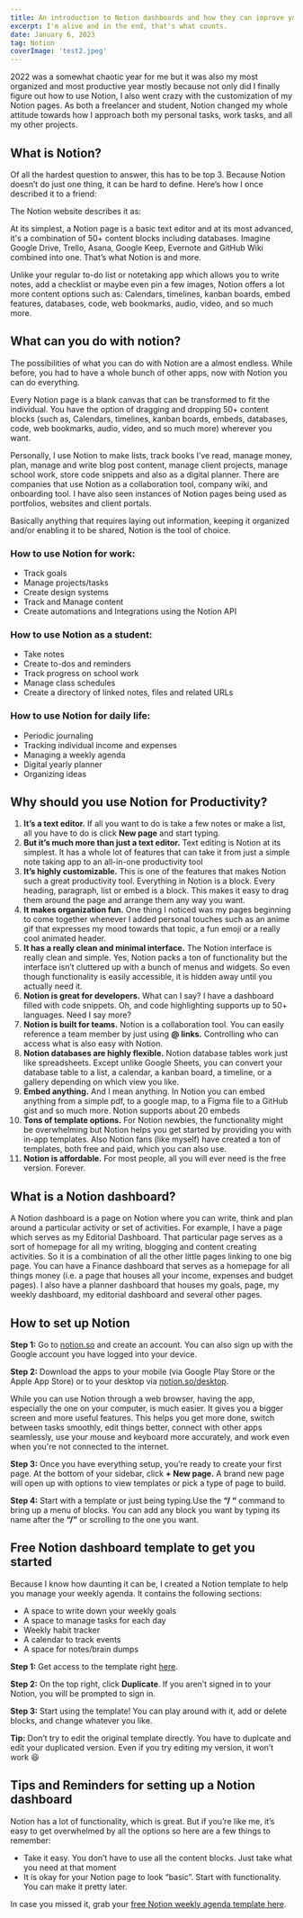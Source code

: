 ---
title: An introduction to Notion dashboards and how they can improve your productivity
excerpt: I'm alive and in the end, that's what counts.
date: January 6, 2023 
tag: Notion
coverImage: 'test2.jpeg'
---



2022 was a somewhat chaotic year for me but it was also my most organized and most productive year mostly because not only did I finally figure out how to use Notion, I also went crazy with the customization of my Notion pages. As both a freelancer and student, Notion changed my whole attitude towards how I approach both my personal tasks, work tasks, and all my other projects.

<Callout type='audience' heading="Intended audience" text="Anyone who wants to learn how to set up Notion for productivity. In this post, I’ll show you how Notion can help increase your personal productivity, how you can set up your own Notion dashboard, and give you a free template to help you get started."/>


## What is Notion?

Of all the hardest question to answer, this has to be top 3. Because Notion doesn’t do just one thing, it can be hard to define. Here’s how I once described it to a friend:

<Callout type='definition' text="“Think of it as a notetaking app except way more customizable.”"/>


The Notion website describes it as:

<Callout type='definition' text="Notion is a single space where you can think, write, and plan. Capture thoughts, manage projects, or even run an entire company — and do it exactly the way you want."/>


At its simplest, a Notion page is a basic text editor and at its most advanced, it's a combination of 50+ content blocks including databases. Imagine Google Drive, Trello, Asana, Google Keep, Evernote and GitHub Wiki combined into one. That’s what Notion is and more. 

Unlike your regular to-do list or notetaking app which allows you to write notes, add a checklist or maybe even pin a few images, Notion offers a lot more content options such as: Calendars, timelines, kanban boards, embed features, databases, code, web bookmarks, audio, video, and so much more.

## What can you do with notion?

The possibilities of what you can do with Notion are a almost endless. While before, you had to have a whole bunch of other apps, now with Notion you can do everything. 

Every Notion page is a blank canvas that can be transformed to fit the individual. You have the option of dragging and dropping 50+ content blocks (such as, Calendars, timelines, kanban boards, embeds, databases, code, web bookmarks, audio, video, and so much more) wherever you want.

Personally, I use Notion to make lists, track books I’ve read, manage money, plan, manage and write blog post content, manage client projects, manage school work, store code snippets and also as a digital planner. There are companies that use Notion as a collaboration tool, company wiki, and onboarding tool. I have also seen instances of Notion pages being used as portfolios, websites and client portals. 

Basically anything that requires laying out information, keeping it organized and/or enabling it to be shared, Notion is the tool of choice.

### How to use Notion for work:
- Track goals
- Manage projects/tasks
- Create design systems
- Track and Manage content
- Create automations and Integrations using the Notion API

### How to use Notion as a student:
- Take notes
- Create to-dos and reminders
- Track progress on school work
- Manage class schedules
- Create a directory of linked notes, files and related URLs

### How to use Notion for daily life:
- Periodic journaling
- Tracking individual income and expenses
- Managing a weekly agenda
- Digital yearly planner
- Organizing ideas

## Why should you use Notion for Productivity?

1. **It’s a text editor.**
If all you want to do is take a few notes or make a list, all you have to do is click **New page** and start typing.
2. **But it’s much more than just a text editor.**
Text editing is Notion at its simplest. It has a whole lot of features that can take it from just a simple note taking app to an all-in-one productivity tool
3. **It’s highly customizable.**
This is one of the features that makes Notion such a great productivity tool. Everything in Notion is a block. Every heading, paragraph, list or embed is a block. This makes it easy to drag them around the page and arrange them any way you want.
4. **It makes organization fun.**
One thing I noticed was my pages beginning to come together whenever I added personal touches such as an anime gif that expresses my mood towards that topic, a fun emoji or a really cool animated header.
5. **It has a really clean and minimal interface.**
The Notion interface is really clean and simple. Yes, Notion packs a ton of functionality but the interface isn’t cluttered up with a bunch of menus and widgets. So even though functionality is easily accessible, it is hidden away until you actually need it.
6. **Notion is great for developers.**
What can I say? I have a dashboard filled with code snippets. Oh, and code highlighting supports up to 50+ languages. Need I say more?
7. **Notion is built for teams.**
Notion is a collaboration tool. You can easily reference a team member by just using **@ links.** Controlling who can access what is also easy with Notion. 
8. **Notion databases are highly flexible.**
Notion database tables work just like spreadsheets. Except unlike Google Sheets, you can convert your database table to a list, a calendar, a kanban board, a timeline, or a gallery depending on which view you like.
9. **Embed anything.**
And I mean anything. In Notion you can embed anything from a simple pdf, to a google map, to a Figma file to a GitHub gist and so much more. Notion supports about 20 embeds 
10. **Tons of template options.**
For Notion newbies, the functionality might be overwhelming but Notion helps you get started by providing you with in-app templates. Also Notion fans (like myself) have created a ton of templates, both free and paid, which you can also use. 
11. **Notion is affordable.**
For most people, all you will ever need is the free version. Forever.

## What is a Notion dashboard?
A Notion dashboard is a page on Notion where you can write, think and plan around a particular activity or set of activities. For example, I have a page which serves as my Editorial Dashboard. That particular page serves as a sort of homepage for all my writing, blogging and content creating activities. So it is a combination of all the other little pages linking to one big page. You can have a Finance dashboard that serves as a homepage for all things money (i.e. a page that houses all your income, expenses and budget pages). I also have a planner dashboard that houses my goals, page, my weekly dashboard, my editorial dashboard and several other pages. 

## How to set up Notion
**Step 1:** Go to [notion.so](http://notion.so) and create an account. You can also sign up with the Google account you have logged into your device.

<BlogImage src="/images/intro-to-notion-1.png" alt="Notion homepage" type="screenshot" />


**Step 2:** Download the apps to your mobile (via Google Play Store or the Apple App Store) or to your desktop via [notion.so/desktop](http://notion.so/desktop). 

While you can use Notion through a web browser, having the app, especially the one on your computer, is much easier. It gives you a bigger screen and more useful features. This helps you get more done, switch between tasks smoothly, edit things better, connect with other apps seamlessly, use your mouse and keyboard more accurately, and work even when you're not connected to the internet.


**Step 3:** Once you have everything setup, you’re ready to create your first page. At the bottom of your sidebar, click **+ New page.** A brand new page will open up with options to view templates or pick a type of page to build.

<BlogImage src="/images/intro-to-notion-2.png" alt="Notion Dashboard" type="screenshot" />


**Step 4:** Start with a template or just being typing.Use the **“/ “** command to bring up a menu of blocks. You can add any block you want by typing its name after the **“/”** or scrolling to the one you want.

## Free Notion dashboard template to get you started

Because I know how daunting it can be, I created a Notion template to help you manage your weekly agenda. It contains the following sections:

- A space to write down your weekly goals
- A space to manage tasks for each day
- Weekly habit tracker
- A calendar to track events
- A space for notes/brain dumps

**Step 1:** Get access to the template right [here](https://bit.ly/dees-weekly-dashboard).

**Step 2:** On the top right, click **Duplicate**. If you aren’t signed in to your Notion, you will be prompted to sign in. 

<BlogImage src="/images/intro-to-notion-3.png" alt="Duplicate Notion template" type="screenshot" />


**Step 3:** Start using the template! You can play around with it, add or delete blocks, and change whatever you like. 

**Tip:** Don’t try to edit the original template directly. You have to duplcate and edit your duplicated version. Even if you try editing my version, it won’t work 😆

## Tips and Reminders for setting up a Notion dashboard

Notion has a lot of functionality, which is great. But if you’re like me, it’s easy to get overwhelmed by all the options so here are a few things to remember:

- Take it easy. You don’t have to use all the content blocks. Just take what you need at that moment
- It is okay for your Notion page to look “basic”.  Start with functionality. You can make it pretty later.


In case you missed it, grab your [free Notion weekly agenda template here](https://bit.ly/dees-weekly-dashboard).